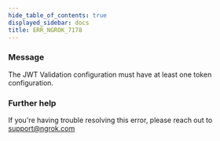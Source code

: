 ```yaml
---
hide_table_of_contents: true
displayed_sidebar: docs
title: ERR_NGROK_7178
---
```


### Message

The JWT Validation configuration must have at least one token configuration.

### Further help

If you're having trouble resolving this error, please reach out to [support@ngrok.com](mailto:support@ngrok.com?subject=Help%20with%20ERR_NGROK_7178)
